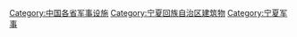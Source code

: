 [[Category:中国各省军事设施|Category:中国各省军事设施]]
[[Category:宁夏回族自治区建筑物|Category:宁夏回族自治区建筑物]]
[[Category:宁夏军事|Category:宁夏军事]]